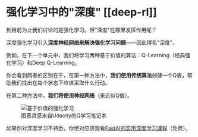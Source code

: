 # 强化学习中的"深度" [[deep-rl]]

<Tip>
到目前为止我们讨论的是强化学习。但"深度"在哪里发挥作用呢？
</Tip>

深度强化学习引入**深度神经网络来解决强化学习问题**——因此得名"深度"。

例如，在下一个单元中，我们将学习两种基于价值的算法：Q-Learning（经典强化学习）和Deep Q-Learning。

你会看到两者的区别在于，在第一种方法中，**我们使用传统算法**创建一个Q表，帮助我们找出在每个状态下应该采取什么行动。

在第二种方法中，**我们将使用神经网络**（来近似Q值）。

<figure>
<img src="https://huggingface.co/datasets/huggingface-deep-rl-course/course-images/resolve/main/en/unit1/deep.jpg" alt="基于价值的强化学习"/>
<figcaption>图表灵感来自Udacity的Q学习笔记本</figcaption>
</figure>

如果你对深度学习不熟悉，你绝对应该观看[FastAI的实用深度学习课程](https://course.fast.ai)（免费）。
